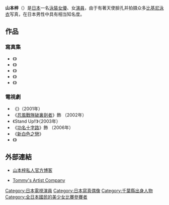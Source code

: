 {{BLP unsourced|time=2020-09-19T11:32:27+00:00}}
{{藝人
|姓名 =山本 梓
|類型 = 女演员
|圖片 = 
|圖片尺寸 = 
|圖片簡介 = 
|外文名 = やまもと あずさ
|外文 = ja
|羅馬拼音 = Yamamoto Azusa
|英文名 = 
|暱稱 = 
|其他藝名 = 
|國籍 = {{JPN}}
|出生日期 = {{birth date and age|1981|4|24}}
|出生地點 = {{JPN}}[[千葉縣|千葉縣]][[船橋市|船橋市]]
|逝世日期 = 
|逝世地點 = 
|職業 = [[水著女優|泳裝女優]]、[[演員|演員]]
|語言 = [[日语|日语]]
|教育程度 = 
|宗教信仰 =
|配偶 = {{marriage|梶原吉広|2014|reason=divorced}}
|兒女 = 
|父母 = 
|音樂類型 = 
|演奏樂器 = 
|出身地 = 
|出道作 = 
|出道日期 = 1997年
|代表作 = 
|活躍年代 =  
|唱片公司 = 
|經紀公司 = 
|網站 =  
|相關團體 = 
|獎項 = 
|IMDb = 
}}
'''山本梓'''（{{bd|1981年|4月24日}}）是[[日本|日本]]一名[[水著女優|泳裝女優]]、女[[演員|演員]]，由于有著天使臉孔并拍摄众多[[比基尼泳衣|比基尼泳衣]]写真，在日本男性中具有相当知名度。

== 作品 ==
=== 寫真集 ===
* 《{{lang|ja|あずみるく}}》
* 《{{lang|ja|あずさアジュ}}》
* 《{{lang|ja|あずきゅん}}》
* 《{{lang|ja|あず印}}》
* 《{{lang|ja|あずピース}}》

=== 電視劇 ===
* 《{{lang|ja|ワニのこだわり アイドル刑事S}}》（2001年）
* 《[[忍風戰隊破裏劍者|忍風戰隊破裏劍者]]》飾 {{lang|ja|フラビージョ}}（2002年）
* 《Stand Up!!》（2003年）
* 《[[功名十字路_(大河劇)|功名十字路]]》飾 {{lang|ja|ふく}}（2006年）
* 《[[白色之戀#新白色之戀（星星的金幣）|新白色之戀]]》
* 《{{lang|ja|ビューティ7}}》

== 外部連結 ==
* {{ja}}[http://ameblo.jp/azusayamamoto 山本梓私人官方博客] {{Wayback|url=http://ameblo.jp/azusayamamoto |date=20090113073309 }}  
* {{ja}}[https://web.archive.org/web/20060406222508/http://www.tommys.co.jp/profile/y_azusa.htm Tommy's Artist Company]

{{Authority control}}
{{DEFAULTSORT:Yamamoto Azusa}}
[[Category:日本電視演員|Category:日本電視演員]]
[[Category:日本寫真偶像|Category:日本寫真偶像]]
[[Category:千葉縣出身人物|Category:千葉縣出身人物]]
[[Category:全日本國民的美少女比賽參賽者|Category:全日本國民的美少女比賽參賽者]]